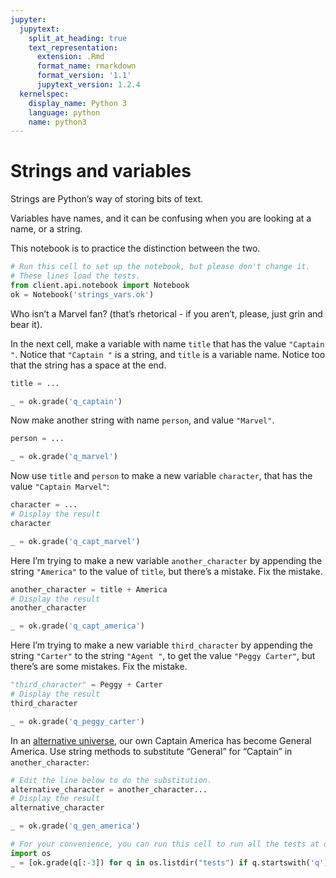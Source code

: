 ```yaml
---
jupyter:
  jupytext:
    split_at_heading: true
    text_representation:
      extension: .Rmd
      format_name: rmarkdown
      format_version: '1.1'
      jupytext_version: 1.2.4
  kernelspec:
    display_name: Python 3
    language: python
    name: python3
---
```


# Strings and variables


Strings are Python's way of storing bits of text.

Variables have names, and it can be confusing when you are looking at a name, or a string.

This notebook is to practice the distinction between the two.

```python
# Run this cell to set up the notebook, but please don't change it.
# These lines load the tests.
from client.api.notebook import Notebook
ok = Notebook('strings_vars.ok')
```

Who isn't a Marvel fan? (that's rhetorical - if you aren't, please, just grin and bear it).


In the next cell, make a variable with name `title` that has the value `"Captain "`.  Notice that `"Captain "` is a string, and `title` is a variable name.  Notice too that the string has a space at the end.

```python
title = ...
```

```python
_ = ok.grade('q_captain')
```

Now make another string with name `person`, and value `"Marvel"`.

```python
person = ...
```

```python
_ = ok.grade('q_marvel')
```

Now use `title` and `person` to make a new variable `character`, that has the value `"Captain Marvel"`:

```python
character = ...
# Display the result
character
```

```python
_ = ok.grade('q_capt_marvel')
```

Here I'm trying to make a new variable `another_character` by appending the string `"America"` to the value of `title`, but there's a mistake.  Fix the mistake.

```python
another_character = title + America
# Display the result
another_character
```

```python
_ = ok.grade('q_capt_america')
```

Here I'm trying to make a new variable `third_character` by appending the string `"Carter"` to the string `"Agent "`, to get the value `"Peggy Carter"`, but there's are some mistakes.  Fix the mistake.

```python
"third_character" = Peggy + Carter
# Display the result
third_character
```

```python
_ = ok.grade('q_peggy_carter')
```

In an [alternative universe](https://en.wikipedia.org/wiki/Alternative_versions_of_Captain_America#Civil_War), our own Captain America has become General America.  Use string methods to substitute "General" for "Captain" in `another_character`:

```python
# Edit the line below to do the substitution.
alternative_character = another_character...
# Display the result
alternative_character
```

```python
_ = ok.grade('q_gen_america')
```

```python
# For your convenience, you can run this cell to run all the tests at once.
import os
_ = [ok.grade(q[:-3]) for q in os.listdir("tests") if q.startswith('q')]
```
